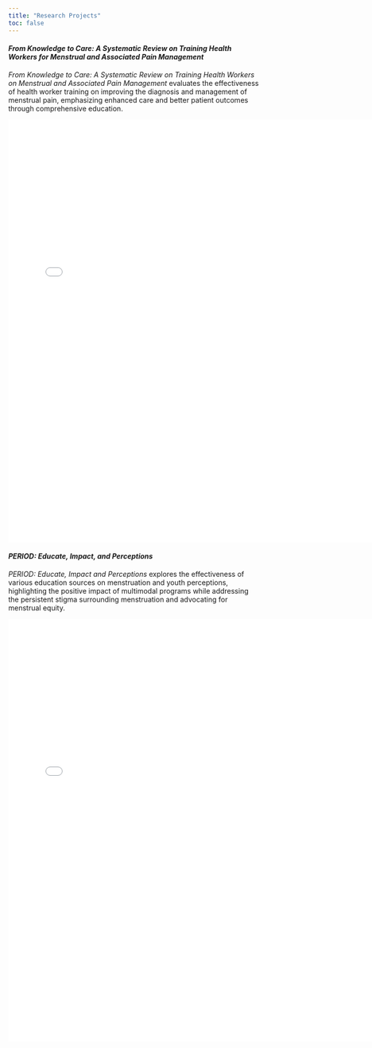 ```yaml
---
title: "Research Projects"
toc: false
---
```


#### *From Knowledge to Care: A Systematic Review on Training Health Workers for Menstrual and Associated Pain Management*

*From Knowledge to Care: A Systematic Review on Training Health Workers on Menstrual and Associated Pain Management* evaluates the effectiveness of health worker training on improving the diagnosis and management of menstrual pain, emphasizing enhanced care and better patient outcomes through comprehensive education.

<embed src="Media/PERIODproject.pdf" type="application/pdf" width="750" height="850">

#### *PERIOD: Educate, Impact, and Perceptions*

*PERIOD: Educate, Impact and Perceptions* explores the effectiveness of various education sources on menstruation and youth perceptions, highlighting the positive impact of multimodal programs while addressing the persistent stigma surrounding menstruation and advocating for menstrual equity.

<embed src="Media/JHUproject.pdf" type="application/pdf" width="750" height="850">
